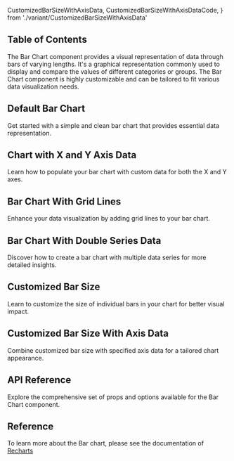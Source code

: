   CustomizedBarSizeWithAxisData,
  CustomizedBarSizeWithAxisDataCode,
} from './variant/CustomizedBarSizeWithAxisData'

## Table of Contents

The Bar Chart component provides a visual representation of data through bars of varying lengths. It's a graphical representation commonly used to display and compare the values of different categories or groups. The Bar Chart component is highly customizable and can be tailored to fit various data visualization needs.

## Default Bar Chart

Get started with a simple and clean bar chart that provides essential data representation.

<CodePreview github="Chart/BarChart.tsx" code={DefaultBarChartCode}>
  <DefaultBarChart />
</CodePreview>

## Chart with X and Y Axis Data

Learn how to populate your bar chart with custom data for both the X and Y axes.

<CodePreview github="Chart/BarChart.tsx" code={ChartWithAxisDataCode}>
  <ChartWithAxisData />
</CodePreview>

## Bar Chart With Grid Lines

Enhance your data visualization by adding grid lines to your bar chart.

<CodePreview github="Chart/BarChart.tsx" code={BarChartWithAxisDataCode}>
  <BarChartWithGridLine />
</CodePreview>

## Bar Chart With Double Series Data

Discover how to create a bar chart with multiple data series for more detailed insights.

<CodePreview github="Chart/BarChart.tsx" code={ChartWithDoubleDataCode}>
  <ChartWithDoubleData />
</CodePreview>

## Customized Bar Size

Learn to customize the size of individual bars in your chart for better visual impact.

<CodePreview github="Chart/BarChart.tsx" code={CustomizedBarSizeCode}>
  <CustomizedBarSize />
</CodePreview>

## Customized Bar Size With Axis Data

Combine customized bar size with specified axis data for a tailored chart appearance.

<CodePreview github="Chart/BarChart.tsx" code={CustomizedBarSizeWithAxisDataCode}>
  <CustomizedBarSizeWithAxisData />
</CodePreview>

## API Reference

Explore the comprehensive set of props and options available for the Bar Chart component.

<ComponentApi data={barChartAPIData} />

## Reference

To learn more about the Bar chart, please see the documentation of [Recharts](https://recharts.org/en-US)

